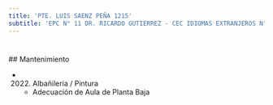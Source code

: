```yaml
---
title: 'PTE. LUIS SAENZ PEÑA 1215'
subtitle: 'EPC N° 11 DR. RICARDO GUTIERREZ - CEC IDIOMAS EXTRANJEROS N° 03'
---
```


#


 ## Mantenimiento

*  (2022) Albañileria / Pintura 
    + Adecuación de Aula de Planta Baja



